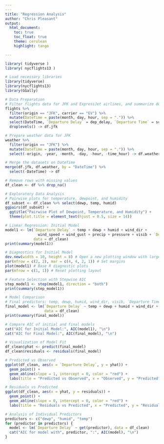 ```yaml
---
---
title: "Regression Analysis"
author: "Chris Pleasant"
output:
  html_document:
    toc: true
    toc_float: true
    theme: cerulean
    highlight: tango

---
```





```r
 
library( tidyverse )
library( nycflights13 )
```


```r
# Load necessary libraries
library(tidyverse)
library(nycflights13)
library(GGally)

# Data Preparation
# Filter flights data for JFK and ExpressJet airlines, and summarize departure delays
flights %>%
  filter(origin == "JFK", carrier == "EV") %>%
  mutate(DateTime = paste(month, day, hour, sep = ".")) %>%
  select(DateTime, `Departure Delay` = dep_delay, `Departure Time` = sched_dep_time) %>%
  droplevels() -> df.jfk

# Prepare weather data for JFK
weather %>%
  filter(origin == "JFK") %>%
  mutate(DateTime = paste(month, day, hour, sep = ".")) %>%
  select(-origin, -year, -month, -day, -hour, -time_hour) -> df.weather

# Merge the datasets on DateTime
merge(df.jfk, df.weather, by = "DateTime") %>%
  select(-DateTime) -> df

# Remove rows with missing values
df_clean <- df %>% drop_na()

# Exploratory Data Analysis
# Pairwise plots for temperature, dewpoint, and humidity
df_subset <- df_clean %>% select(dewp, temp, humid)
ggpairs(df_subset) +
  ggtitle("Pairwise Plot of Dewpoint, Temperature, and Humidity") +
  theme(plot.title = element_text(hjust = 0.5, size = 14))

# Linear Regression: Initial Model
model1 <- lm(`Departure Delay` ~ temp + dewp + humid + wind_dir + 
               wind_speed + wind_gust + precip + pressure + visib + `Departure Time`, 
             data = df_clean)
print(summary(model1))

# Diagnostics for Initial Model
dev.new(width = 10, height = 8) # Open a new plotting window with larger dimensions
par(mfrow = c(2, 2), mar = c(4, 4, 2, 1)) # Set margins
plot(model1) # Base R diagnostic plots
par(mfrow = c(1, 1)) # Reset plotting layout

# Feature Selection with Stepwise AIC
step_model1 <- step(model1, direction = "both")
print(summary(step_model1))

# Model Comparison
# Final predictors: temp, dewp, humid, wind_dir, visib, `Departure Time`
final_model <- lm(`Departure Delay` ~ temp + dewp + humid + wind_dir + visib + `Departure Time`, 
                  data = df_clean)
print(summary(final_model))

# Compare AIC of initial and final models
cat("AIC for Initial Model:", AIC(model1), "\n")
cat("AIC for Final Model:", AIC(final_model), "\n")

# Visualization of Model Fit
df_clean$yhat <- predict(final_model)
df_clean$residuals <- residuals(final_model)

# Predicted vs Observed
ggplot(df_clean, aes(x = `Departure Delay`, y = yhat)) +
  geom_point() +
  geom_abline(slope = 1, intercept = 0, color = "red") +
  labs(title = "Predicted vs Observed", x = "Observed", y = "Predicted")

# Residuals vs Predicted
ggplot(df_clean, aes(x = yhat, y = residuals)) +
  geom_point() +
  geom_abline(slope = 0, intercept = 0, color = "red") +
  labs(title = "Residuals vs Predicted", x = "Predicted", y = "Residuals")

# Analysis of Individual Predictors
predictors <- c("dewp", "humid", "temp")
for (predictor in predictors) {
  model <- lm(`Departure Delay` ~ get(predictor), data = df_clean)
  cat("AIC for model with", predictor, ":", AIC(model), "\n")
}

```


